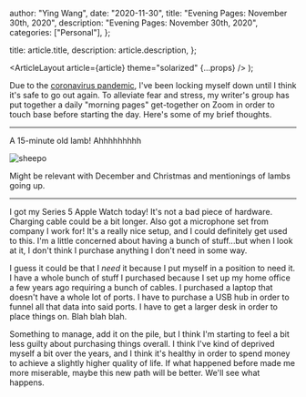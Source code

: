 
  author: "Ying Wang",
  date: "2020-11-30",
  title: "Evening Pages: November 30th, 2020",
  description: "Evening Pages: November 30th, 2020",
  categories: ["Personal"],
};

  title: article.title,
  description: article.description,
};

  <ArticleLayout article={article} theme="solarized" {...props} />
);

Due to the [coronavirus
pandemic](https://en.wikipedia.org/wiki/2019-20_coronavirus_pandemic), I've been
locking myself down until I think it's safe to go out again. To alleviate fear
and stress, my writer's group has put together a daily "morning pages"
get-together on Zoom in order to touch base before starting the day. Here's some
of my brief thoughts.

---

A 15-minute old lamb! Ahhhhhhhhh

![sheepo](/img/posts/2020/11/30/evening_pages.webp)

Might be relevant with December and Christmas and mentionings of lambs going up.

---

I got my Series 5 Apple Watch today! It's not a bad piece of hardware. Charging
cable could be a bit longer. Also got a microphone set from company I work for!
It's a really nice setup, and I could definitely get used to this. I'm a little
concerned about having a bunch of stuff...but when I look at it, I don't think I
purchase anything I don't need in some way.

I guess it could be that I _need_ it because I put myself in a position to need
it. I have a whole bunch of stuff I purchased because I set up my home office a
few years ago requiring a bunch of cables. I purchased a laptop that doesn't
have a whole lot of ports. I have to purchase a USB hub in order to funnel all
that data into said ports. I have to get a larger desk in order to place things
on. Blah blah blah.

Something to manage, add it on the pile, but I think I'm starting to feel a bit
less guilty about purchasing things overall. I think I've kind of deprived
myself a bit over the years, and I think it's healthy in order to spend money to
achieve a slightly higher quality of life. If what happened before made me more
miserable, maybe this new path will be better. We'll see what happens.
